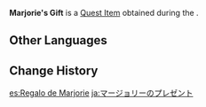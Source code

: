 {{Item Infobox
|id           = 101676
|image        = Item Gift.png
|type         = Quest Items
|description  = A present that you got from [[Marjorie]]. You've heard that children will like it...
|source1      = Obtained during the commission [[Return to Days of Winter]]
}}
'''Marjorie's Gift''' is a [[Quest Item]] obtained during the {{Quest|Return to Days of Winter}}.

==Other Languages==
{{Other Languages
|default_hidden = 1
|en      = Marjorie's Gift
|zhs     = 玛乔丽的礼物
|zhs_rm  = Mǎqiáolì de Lǐwù
|zht     = 瑪喬麗的禮物
|zht_rm  = Mǎqiáolì de Lǐwù
|ja      = マージョリーのプレゼント
|ja_rm   = Maajorii no Purezento
|ko      = 마죠리의 선물
|ko_rm   = Majyori-ui Seonmul
|es      = Regalo de Marjorie
|fr      = Cadeau de Marjorie
|ru      = Подарок Марджори
|th      = ของขวัญของ Marjorie
|th_rm   = 
|vi      = Món Quà Của Marjorie
|de      = Marjories Geschenk
|id      = Hadiah Marjorie
|pt      = Presente de Marjorie
|tr      = Marjorie'nin Hediyesi
|it      = Regalo di Marjorie
}}

==Change History==
{{Change History|2.4}}

[[es:Regalo de Marjorie]]
[[ja:マージョリーのプレゼント]]